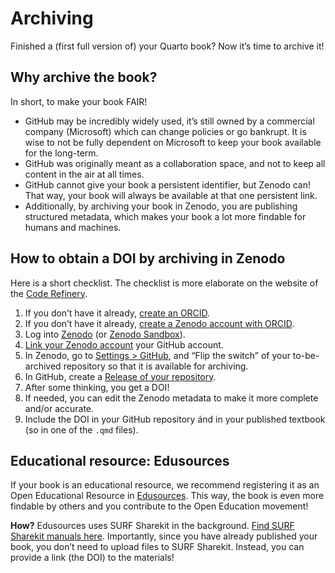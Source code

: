 # Archiving

Finished a (first full version of) your Quarto book? Now it's time to archive it!

## Why archive the book?

In short, to make your book FAIR!

- GitHub may be incredibly widely used, it's still owned by a commercial company (Microsoft) which can change policies or go bankrupt. It is wise to not be fully dependent on Microsoft to keep your book available for the long-term.
- GitHub was originally meant as a collaboration space, and not to keep all content in the air at all times.
- GitHub cannot give your book a persistent identifier, but Zenodo can! That way, your book will always be available at that one persistent link.
- Additionally, by archiving your book in Zenodo, you are publishing structured metadata, which makes your book a lot more findable for humans and machines.

## How to obtain a DOI by archiving in Zenodo

Here is a short checklist. The checklist is more elaborate on the website of the [Code Refinery](https://coderefinery.github.io/github-without-command-line/doi/).

1. If you don't have it already, [create an ORCID](https://orcid.org/register).
2. If you don't have it already, [create a Zenodo account with ORCID](https://help.zenodo.org/docs/get-started/create-an-account/).
3. Log into [Zenodo](https://zenodo.org/) (or [Zenodo Sandbox](https://sandbox.zenodo.org/)).
3. [Link your Zenodo account](https://help.zenodo.org/docs/profile/linking-accounts/) your GitHub account.
4. In Zenodo, go to [Settings > GitHub](https://sandbox.zenodo.org/account/settings/github/), and "Flip the switch" of your to-be-archived repository so that it is available for archiving.
5. In GitHub, create a [Release of your repository](https://docs.github.com/en/repositories/releasing-projects-on-github/managing-releases-in-a-repository).
6. After some thinking, you get a DOI! 
7. If needed, you can edit the Zenodo metadata to make it more complete and/or accurate.
8. Include the DOI in your GitHub repository ánd in your published textbook (so in one of the `.qmd` files).

## Educational resource: Edusources

If your book is an educational resource, we recommend registering it as an Open Educational Resource in [Edusources](https://edusources.nl/). This way, the book is even more findable by others and you contribute to the Open Education movement!

**How?** Edusources uses SURF Sharekit in the background. [Find SURF Sharekit manuals here](https://wiki.surfnet.nl/display/SSK/Handleidingen). Importantly, since you have already published your book, you don't need to upload files to SURF Sharekit. Instead, you can provide a link (the DOI) to the materials!

